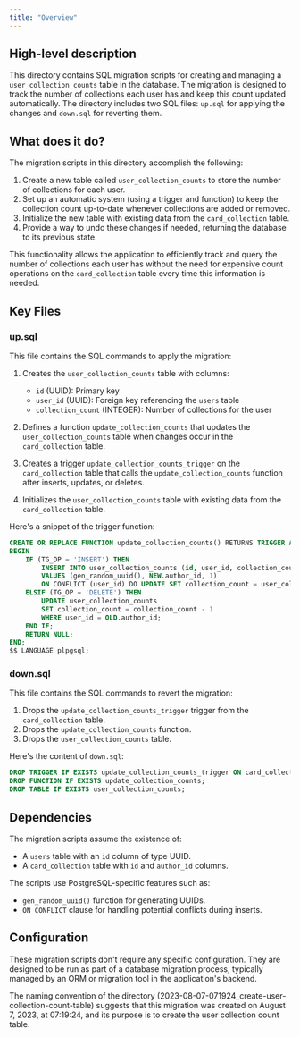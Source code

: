 ```yaml
---
title: "Overview"
---
```


## High-level description
This directory contains SQL migration scripts for creating and managing a `user_collection_counts` table in the database. The migration is designed to track the number of collections each user has and keep this count updated automatically. The directory includes two SQL files: `up.sql` for applying the changes and `down.sql` for reverting them.

## What does it do?
The migration scripts in this directory accomplish the following:

1. Create a new table called `user_collection_counts` to store the number of collections for each user.
2. Set up an automatic system (using a trigger and function) to keep the collection count up-to-date whenever collections are added or removed.
3. Initialize the new table with existing data from the `card_collection` table.
4. Provide a way to undo these changes if needed, returning the database to its previous state.

This functionality allows the application to efficiently track and query the number of collections each user has without the need for expensive count operations on the `card_collection` table every time this information is needed.

## Key Files

### up.sql
This file contains the SQL commands to apply the migration:

1. Creates the `user_collection_counts` table with columns:
   - `id` (UUID): Primary key
   - `user_id` (UUID): Foreign key referencing the `users` table
   - `collection_count` (INTEGER): Number of collections for the user

2. Defines a function `update_collection_counts` that updates the `user_collection_counts` table when changes occur in the `card_collection` table.

3. Creates a trigger `update_collection_counts_trigger` on the `card_collection` table that calls the `update_collection_counts` function after inserts, updates, or deletes.

4. Initializes the `user_collection_counts` table with existing data from the `card_collection` table.

Here's a snippet of the trigger function:

```sql
CREATE OR REPLACE FUNCTION update_collection_counts() RETURNS TRIGGER AS $$
BEGIN
    IF (TG_OP = 'INSERT') THEN
        INSERT INTO user_collection_counts (id, user_id, collection_count)
        VALUES (gen_random_uuid(), NEW.author_id, 1)
        ON CONFLICT (user_id) DO UPDATE SET collection_count = user_collection_counts.collection_count + 1;
    ELSIF (TG_OP = 'DELETE') THEN
        UPDATE user_collection_counts
        SET collection_count = collection_count - 1
        WHERE user_id = OLD.author_id;
    END IF;
    RETURN NULL;
END;
$$ LANGUAGE plpgsql;
```

### down.sql
This file contains the SQL commands to revert the migration:

1. Drops the `update_collection_counts_trigger` trigger from the `card_collection` table.
2. Drops the `update_collection_counts` function.
3. Drops the `user_collection_counts` table.

Here's the content of `down.sql`:

```sql
DROP TRIGGER IF EXISTS update_collection_counts_trigger ON card_collection;
DROP FUNCTION IF EXISTS update_collection_counts;
DROP TABLE IF EXISTS user_collection_counts;
```

## Dependencies
The migration scripts assume the existence of:
- A `users` table with an `id` column of type UUID.
- A `card_collection` table with `id` and `author_id` columns.

The scripts use PostgreSQL-specific features such as:
- `gen_random_uuid()` function for generating UUIDs.
- `ON CONFLICT` clause for handling potential conflicts during inserts.

## Configuration
These migration scripts don't require any specific configuration. They are designed to be run as part of a database migration process, typically managed by an ORM or migration tool in the application's backend.

The naming convention of the directory (2023-08-07-071924_create-user-collection-count-table) suggests that this migration was created on August 7, 2023, at 07:19:24, and its purpose is to create the user collection count table.